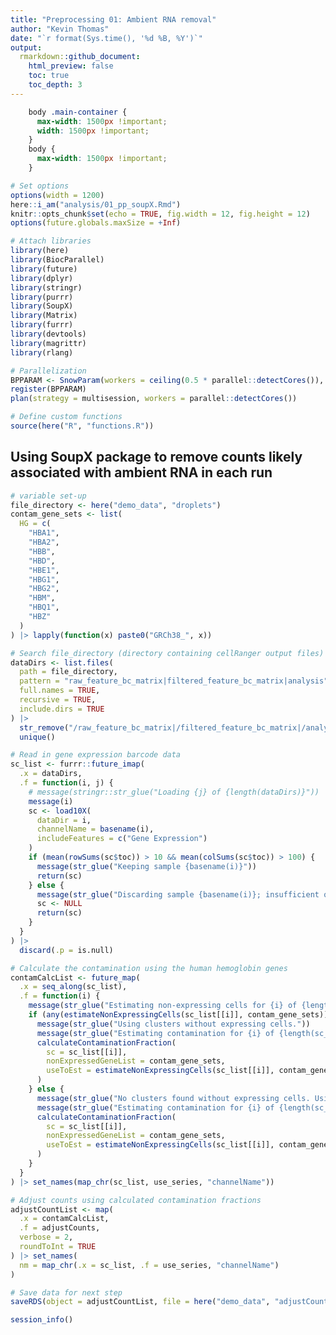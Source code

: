 ```yaml
---
title: "Preprocessing 01: Ambient RNA removal"
author: "Kevin Thomas"
date: "`r format(Sys.time(), '%d %B, %Y')`"
output:
  rmarkdown::github_document:
    html_preview: false
    toc: true
    toc_depth: 3
---
```


```css
    body .main-container {
      max-width: 1500px !important;
      width: 1500px !important;
    }
    body {
      max-width: 1500px !important;
    }
```

```r
# Set options
options(width = 1200)
here::i_am("analysis/01_pp_soupX.Rmd")
knitr::opts_chunk$set(echo = TRUE, fig.width = 12, fig.height = 12)
options(future.globals.maxSize = +Inf)

# Attach libraries
library(here)
library(BiocParallel)
library(future)
library(dplyr)
library(stringr)
library(purrr)
library(SoupX)
library(Matrix)
library(furrr)
library(devtools)
library(magrittr)
library(rlang)

# Parallelization
BPPARAM <- SnowParam(workers = ceiling(0.5 * parallel::detectCores()), type = "SOCK")
register(BPPARAM)
plan(strategy = multisession, workers = parallel::detectCores())

# Define custom functions
source(here("R", "functions.R"))
```

## Using SoupX package to remove counts likely associated with ambient RNA in each run

```r
# variable set-up
file_directory <- here("demo_data", "droplets")
contam_gene_sets <- list(
  HG = c(
    "HBA1",
    "HBA2",
    "HBB",
    "HBD",
    "HBE1",
    "HBG1",
    "HBG2",
    "HBM",
    "HBQ1",
    "HBZ"
  )
) |> lapply(function(x) paste0("GRCh38_", x))
```

```r
# Search file_directory (directory containing cellRanger output files) for raw and filtered barcode matrices
dataDirs <- list.files(
  path = file_directory,
  pattern = "raw_feature_bc_matrix|filtered_feature_bc_matrix|analysis",
  full.names = TRUE,
  recursive = TRUE,
  include.dirs = TRUE
) |>
  str_remove("/raw_feature_bc_matrix|/filtered_feature_bc_matrix|/analysis") |>
  unique()
```

```r
# Read in gene expression barcode data
sc_list <- furrr::future_imap(
  .x = dataDirs,
  .f = function(i, j) {
    # message(stringr::str_glue("Loading {j} of {length(dataDirs)}"))
    message(i)
    sc <- load10X(
      dataDir = i,
      channelName = basename(i),
      includeFeatures = c("Gene Expression")
    )
    if (mean(rowSums(sc$toc)) > 10 && mean(colSums(sc$toc)) > 100) {
      message(str_glue("Keeping sample {basename(i)}"))
      return(sc)
    } else {
      message(str_glue("Discarding sample {basename(i)}; insufficient quality"))
      sc <- NULL
      return(sc)
    }
  }
) |>
  discard(.p = is.null)
```

```r
# Calculate the contamination using the human hemoglobin genes
contamCalcList <- future_map(
  .x = seq_along(sc_list),
  .f = function(i) {
    message(str_glue("Estimating non-expressing cells for {i} of {length(sc_list)}: {sc_list[[i]]$channelName}"))
    if (any(estimateNonExpressingCells(sc_list[[i]], contam_gene_sets))) {
      message(str_glue("Using clusters without expressing cells."))
      message(str_glue("Estimating contamination for {i} of {length(sc_list)}: {sc_list[[i]]$channelName}"))
      calculateContaminationFraction(
        sc = sc_list[[i]],
        nonExpressedGeneList = contam_gene_sets,
        useToEst = estimateNonExpressingCells(sc_list[[i]], contam_gene_sets)
      )
    } else {
      message(str_glue("No clusters found without expressing cells. Using individual cells instead."))
      message(str_glue("Estimating contamination for {i} of {length(sc_list)}: {sc_list[[i]]$channelName}"))
      calculateContaminationFraction(
        sc = sc_list[[i]],
        nonExpressedGeneList = contam_gene_sets,
        useToEst = estimateNonExpressingCells(sc_list[[i]], contam_gene_sets, clusters = FALSE)
      )
    }
  }
) |> set_names(map_chr(sc_list, use_series, "channelName"))
```

```r
# Adjust counts using calculated contamination fractions
adjustCountList <- map(
  .x = contamCalcList,
  .f = adjustCounts,
  verbose = 2,
  roundToInt = TRUE
) |> set_names(
  nm = map_chr(.x = sc_list, .f = use_series, "channelName")
)
```

```r
# Save data for next step
saveRDS(object = adjustCountList, file = here("demo_data", "adjustCountList.RDS"))
```

```r
session_info()
```

